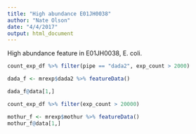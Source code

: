 ```yaml
---
title: "High abundance E01JH0038"
author: "Nate Olson"
date: "4/4/2017"
output: html_document
---
```


High abundance feature in E01JH0038, E. coli. 
```r
count_exp_df %>% filter(pipe == "dada2", exp_count > 2000)
```

```r
dada_f <- mrexp$dada2 %>% featureData()
```

```r
dada_f@data[1,]
```

```r
count_exp_df %>% filter(exp_count > 20000)
```

```r
mothur_f <- mrexp$mothur %>% featureData() 
mothur_f@data[1,]
```